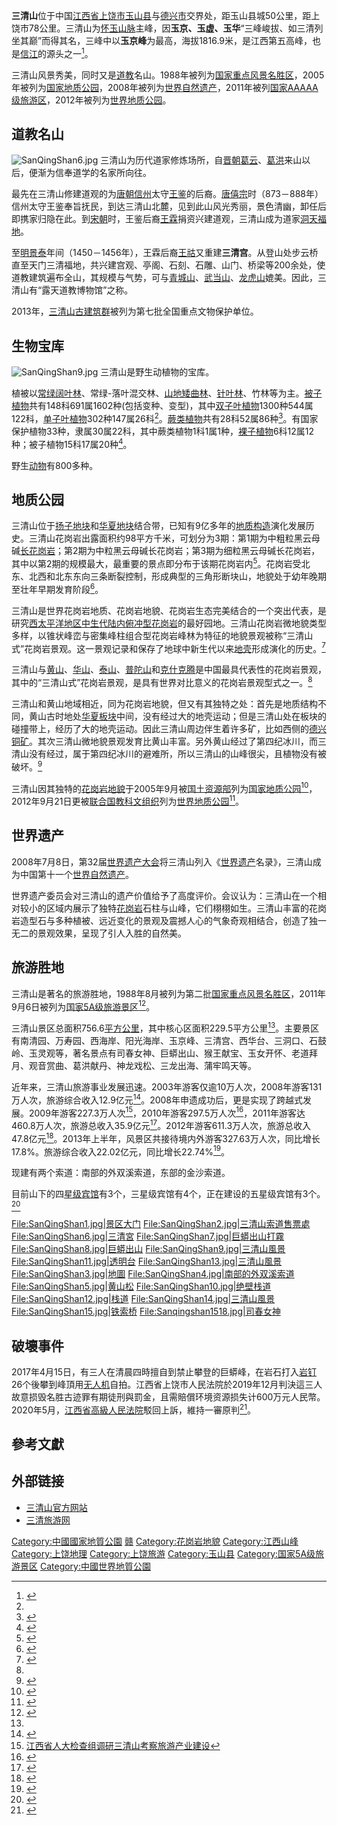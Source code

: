 {{coord|28|54|57|N|118|03|52|E|display=title|scale:100000}}
{{世界遺產概要表
|site_img = File:Sanqingshan1522.jpg
|site_img_capt = 万笏朝天
|site_img_width = 240px
|zh_name = 三清山国家级风景名胜区
|en_name = Mount Sanqingshan National Park
|fr_name = Parc national du mont Sanqingshan
| country = {{CHN}}
| Region = 亚洲和太平洋地区
|area = 22950公顷
|criterion_n = （vii）
|rg_year = 2008
|ex_rg_year =
|iucn = ※18
|remarks = 
|org_url = http://whc.unesco.org/en/list/1292/
|map_img = 
|map_img_width = 
|locator_x = 
|locator_y =
|ID=1292|buffer_zone=16850公顷}}
'''三清山'''位于中国[[江西省|江西省]][[上饶市|上饶市]][[玉山县|玉山县]]与[[德兴市|德兴市]]交界处，距玉山县城50公里，距上饶市78公里。三清山为[[怀玉山脉|怀玉山脉]]主峰，因'''玉京、玉虚、玉华'''“三峰峻拔、如三清列坐其巅”而得其名，三峰中以'''玉京峰'''为最高，海拔1816.9米，是江西第五高峰，也是[[信江|信江]]的源头之一<ref name="被子植物">{{cite journal |author=臧敏，卞新民 |title=江西三清山被子植物调查研究 |journal=亚热带植物科学 |year=2003 |volume=32 |issue=3 |pages=38-41 |url=http://www.cqvip.com/qk/95257a/2003003/8325251.html |accessdate= |archive-date=2011-03-01 |archive-url=https://web.archive.org/web/20110301133113/http://www.cqvip.com/qk/95257a/2003003/8325251.html |dead-url=no }}</ref>。

三清山风景秀美，同时又是[[道教|道教]]名山。1988年被列为[[国家重点风景名胜区|国家重点风景名胜区]]，2005年被列为[[中国国家地质公园|国家地质公园]]，2008年被列为[[世界自然遗产|世界自然遗产]]，2011年被列[[中国国家5A级旅游景区|国家AAAAA级旅游区]]，2012年被列为[[世界地质公园|世界地质公园]]。

== 道教名山 ==
[[File:SanQingShan6.jpg|thumb]]
三清山为历代道家修炼场所，自[[晋朝|晋朝]][[葛云|葛云]]、[[葛洪|葛洪]]来山以后，便渐为信奉道学的名家所向往。

最先在三清山修建道观的为[[唐朝|唐朝]][[信州_(唐朝行政区划)|信州]]太守[[王鉴|王鉴]]的后裔。[[唐僖宗|唐僖宗]]时（873－888年）信州太守王鉴奉旨抚民，到达三清山北麓，见到此山风光秀丽，景色清幽，卸任后即携家归隐在此。到[[宋朝|宋朝]]时，王鉴后裔[[王霖|王霖]]捐资兴建道观，三清山成为道家[[洞天福地|洞天福地]]。

至[[明|明]][[景泰|景泰]]年间（1450－1456年），王霖后裔[[王祜|王祜]]又重建'''三清宫'''。从登山处步云桥直至天门三清福地，共兴建宫观、亭阁、石刻、石雕、山门、桥梁等200余处，使道教建筑遍布全山，其规模与气势，可与[[青城山|青城山]]、[[武当山|武当山]]、[[龙虎山|龙虎山]]媲美。因此，三清山有“露天道教博物馆”之称。 

2013年，[[三清山古建筑群|三清山古建筑群]]被列为第七批全国重点文物保护单位。

== 生物宝库 ==
[[File:SanQingShan9.jpg|thumb]]
三清山是野生动植物的宝库。

植被以[[常绿阔叶林|常绿阔叶林]]、常绿-落叶混交林、[[山地矮曲林|山地矮曲林]]、[[针叶林|针叶林]]、竹林等为主。[[被子植物|被子植物]]共有148科691属1602种(包括变种、变型)，其中[[双子叶植物|双子叶植物]]1300种544属122科，[[单子叶植物|单子叶植物]]302种147属26科<ref name="被子植物"/>。[[蕨类植物|蕨类植物]]共有28科52属86种<ref name="徐声修">{{cite journal |author=徐声修，郭惠红 |title=赣东北三清山风景名胜区的蕨类植物 |journal=南昌大学学报：理科版 |year=1996 |volume=20 |issue=3 |pages=257-262 |url=http://www.cqvip.com/qk/90089a/1996003/2244139.html |accessdate= |archive-date=2019-02-18 |archive-url=https://web.archive.org/web/20190218225728/http://www.cqvip.com/qk/90089a/1996003/2244139.html |dead-url=no }}</ref>。有国家保护植物33种，隶属30属22科，其中蕨类植物1科1属1种，[[裸子植物|裸子植物]]6科12属12种；被子植物15科17属20种<ref name="珍稀濒危植物">{{cite journal |author=臧敏，卞新民 |title=江西三清山珍稀濒危植物考察研究 |journal=武汉植物学研究 |year=2003 |volume=21 |issue=6 |pages=515-520 |url=http://www.cqvip.com/qk/90207x/2003006/8937291.html |accessdate= |archive-date=2011-03-01 |archive-url=https://web.archive.org/web/20110301123107/http://www.cqvip.com/qk/90207x/2003006/8937291.html |dead-url=no }}</ref>。

野生[[动物|动物]]有800多种。

== 地质公园 ==
三清山位于[[扬子地块|扬子地块]]和[[华夏地块|华夏地块]]结合带，已知有9亿多年的[[地质构造|地质构造]]演化发展历史。三清山花岗岩出露面积约98平方千米，可划分为3期：第1期为中粗粒黑云母碱[[长花岗岩|长花岗岩]]；第2期为中粒黑云母碱长花岗岩；第3期为细粒黑云母碱长花岗岩，其中以第2期的规模最大，最重要的景点即分布于该期花岗岩内<ref name="张招崇">{{cite journal |author=张招崇，简平，魏罕蓉 |title=江西三清山国家地质公园花岗岩SHRIMP年龄、地质-地球化学特征和岩石成因类型 |journal=地质论评 |year=2007 |volume=53 |issue=B08 |pages=28-40 |url=http://www.cqvip.com/qk/91067x/2007b08/25692007.html |accessdate= |archive-date=2019-02-18 |archive-url=https://web.archive.org/web/20190218225729/http://www.cqvip.com/qk/91067x/2007b08/25692007.html |dead-url=no }}</ref>。花岗岩受北东、北西和北东东向三条断裂控制，形成典型的三角形断块山，地貌处于幼年晚期至壮年早期发育阶段<ref name="刘细元">{{cite journal |author=刘细元，马振兴，尹国胜等 |title=江西三清山花岗岩峰林地质公园特征及评价 |journal=资源调查与环境 |year=2005 |volume=26 |issue=4 |pages=297-304 |url=http://www.cqvip.com/qk/95903b/2005004/20751759.html |accessdate= |archive-date=2019-02-18 |archive-url=https://web.archive.org/web/20190218225729/http://www.cqvip.com/qk/95903b/2005004/20751759.html |dead-url=no }}</ref>。

三清山是世界花岗岩地质、花岗岩地貌、花岗岩生态完美结合的一个突出代表，是研究[[西太平洋地区|西太平洋地区]][[中生代|中生代]][[陆内俯冲型花岗岩|陆内俯冲型花岗岩]]的最好园地。三清山花岗岩微地貌类型多样，以锥状峰峦与密集峰柱组合型花岗岩峰林为特征的地貌景观被称“三清山式”花岗岩景观。这一景观记录和保存了地球中新生代以来[[地壳|地壳]]形成演化的历史。<ref name="尹国胜">{{cite journal |author=尹国胜，杨明桂，马振业等 |title=“三清山式”花岗岩地质特征与地貌景观研究 |journal=地质论评 |year=2007 |volume=53 |issue=B08 |pages=56-74 |url=http://www.cqvip.com/qk/91067x/2007b08/25692009.html |accessdate= |archive-date=2019-02-18 |archive-url=https://web.archive.org/web/20190218225728/http://www.cqvip.com/qk/91067x/2007b08/25692009.html |dead-url=no }}</ref>

三清山与[[黄山|黄山]]、[[华山|华山]]、[[泰山|泰山]]、[[普陀山|普陀山]]和[[克什克腾|克什克腾]]是中国最具代表性的花岗岩景观，其中的“三清山式”花岗岩景观，是具有世界对比意义的花岗岩景观型式之一。<ref name="尹国胜"/>

三清山和黄山地域相近，同为花岗岩地貌，但又有其独特之处：首先是地质结构不同，黄山古时地处[[华夏板块|华夏板块]]中间，没有经过大的地壳运动；但是三清山处在板块的碰撞带上，经历了大的地壳运动。因此三清山周边伴生着许多矿，比如西侧的[[德兴铜矿|德兴铜矿]]。其次三清山微地貌景观发育比黄山丰富。另外黄山经过了第四纪冰川，而三清山没有经过，属于第四纪冰川的避难所，所以三清山的山峰很尖，且植物没有被破坏。<ref name="sqs373">{{Cite web |url=http://www.sqs373.com/article/1648.html |title=风景区党委书记刘书宗畅谈三清山未来发展 |accessdate=2010-10-05 |archive-date=2010-05-07 |archive-url=https://web.archive.org/web/20100507033349/http://www.sqs373.com/article/1648.html |dead-url=no }}</ref>

三清山因其独特的[[花岗岩地貌|花岗岩地貌]]于2005年9月被[[国土资源部|国土资源部]]列为[[中国国家地质公园|国家地质公园]]<ref>{{cite web |title=三清山国家地质公园正式揭牌开园 |author=沈洋 |url=http://news.xinhuanet.com/fortune//2007-03/04/content_5799467.htm |publisher=新华网 }}</ref>，2012年9月21日更被[[联合国教科文组织|联合国教科文组织]]列为[[世界地质公园|世界地质公园]]<ref>{{cite web|title=三清山成功申报世界地质公园|author=|url=http://unn.people.com.cn/n/2012/0921/c14748-19073788.html|publisher=人民网|deadurl=yes|archiveurl=https://archive.is/20130101114017/http://unn.people.com.cn/n/2012/0921/c14748-19073788.html|archivedate=2013-01-01|accessdate=2012-09-21}}</ref>。

== 世界遗产 == 
2008年7月8日，第32届[[世界遗产大会|世界遗产大会]]将三清山列入《[[世界遗产|世界遗产]]名录》，三清山成为中国第十一个[[世界自然遗产|世界自然遗产]]。

世界遗产委员会对三清山的遗产价值给予了高度评价。会议认为：三清山在一个相对较小的区域内展示了独特[[花岗岩|花岗岩]]石柱与山峰，它们栩栩如生。三清山丰富的花岗岩造型石与多种植被、远近变化的景观及震撼人心的气象奇观相结合，创造了独一无二的景观效果，呈现了引人入胜的自然美。

{{wide image|Sanqingshan_6079.jpg|700px|独特的[[花岗岩|花岗岩]]地貌使三清山列入世界自然遗产（远处为三清山主峰）}}

== 旅游胜地 == 
三清山是著名的旅游胜地，1988年8月被列为第二批[[国家重点风景名胜区|国家重点风景名胜区]]，2011年9月6日被列为[[国家5A级旅游景区|国家5A级旅游景区]]<ref>{{cite web |title=江西三清山荣膺国家5A级旅游景区 |author= |url=http://news.jxcn.cn/525/2011-9-7/30053@964244.htm |publisher=中国江西网 |deadurl=yes |archiveurl=https://web.archive.org/web/20120502071246/http://news.jxcn.cn/525/2011-9-7/30053%40964244.htm |archivedate=2012-05-02 |accessdate=2012-09-21 }}</ref>。

三清山景区总面积756.6[[平方公里|平方公里]]，其中核心区面积229.5平方公里<ref name="sqs373"/>。主要景区有南清园、万寿园、西海岸、阳光海岸、玉京峰、三清宫、西华台、三洞口、石鼓岭、玉灵观等，著名景点有司春女神、巨蟒出山、猴王献宝、玉女开怀、老道拜月、观音赏曲、葛洪献丹、神龙戏松、三龙出海、蒲牢鸣天等。

近年来，三清山旅游事业发展迅速。2003年游客仅逾10万人次，2008年游客131万人次，旅游综合收入12.9亿元<ref>{{Cite web |url=http://srzc.com/news/ksr/0941714918.html |title=三清山08年旅游门票收入过亿 综合收入12.9亿 |accessdate=2010-10-05 |archive-date=2009-06-03 |archive-url=https://web.archive.org/web/20090603004948/http://www.srzc.com/news/ksr/0941714918.html |dead-url=yes }}</ref>。2008年申遗成功后，更是实现了跨越式发展。2009年游客227.3万人次<ref>[http://www.jxcn.cn/1669/2010-7-16/30132@730245.htm 江西省人大检查组调研三清山考察旅游产业建设]{{Dead link|date=2019年12月 |bot=InternetArchiveBot |fix-attempted=yes }}</ref>，2010年游客297.5万人次<ref>{{cite web|title=三清山加速推进旅游产业转型升级|publisher=上饶之窗|url=http://www.srzc.com/news/lvyou/lvyouzixun/2011/0125/89093.html}}{{dead link|date=2018年5月 |bot=InternetArchiveBot |fix-attempted=yes }}</ref>，2011年游客达460.8万人次，旅游总收入35.9亿元<ref>{{cite web |title=三清山游客总量等增幅居全省各景区前列 |author=张钦 |url=http://www.srzc.com/news/srxw/shizhengjingji/2012/0109/173102.html |publisher=上饶之窗 }}{{Dead link|date=2018年10月 |bot=InternetArchiveBot |fix-attempted=yes }}</ref>。2012年游客611.3万人次，旅游总收入47.8亿元<ref>{{cite web |title=江西三清山探路旅游全产业链经济 |author= |url=http://city.sina.com.cn/j/2013-05-30/11487893.html |publisher=新浪网 |access-date=2013-07-01 |archive-url=https://web.archive.org/web/20160304192438/http://city.sina.com.cn/j/2013-05-30/11487893.html |archive-date=2016-03-04 |dead-url=yes }}</ref>。2013年上半年，风景区共接待境内外游客327.63万人次，同比增长17.8%。旅游综合收入22.02亿元，同比增长22.74%<ref>{{cite web|title=重走“申遗”路 三清山庆祝成功“申遗"五周年|publisher=三清旅游网|url=http://www.sanqing.com/overview/news/2601/|deadurl=yes|archiveurl=https://archive.is/20130801132116/http://www.sanqing.com/overview/news/2601/|archivedate=2013-08-01|accessdate=2013-08-01}}</ref>。

现建有两个索道：南部的外双溪索道，东部的金沙索道。

目前山下的四[[星级|星级]][[宾馆|宾馆]]有3个，三星级宾馆有4个，正在建设的五星级宾馆有3个。<ref>{{Cite web |url=http://www.china.com.cn/travel/txt/2010-04/14/content_19813609.htm |title=三清山管委会谢华杰：三清山旅游一路飘红 |accessdate=2010-10-05 |archive-date=2013-02-22 |archive-url=https://web.archive.org/web/20130222013451/http://www.china.com.cn/travel/txt/2010-04/14/content_19813609.htm |dead-url=no }}</ref>

{{Gallery
|title=
|footer=
|width=240
|height=
|lines=1
|File:Sanqing Shan 2013.06.15 14-26-38.jpg|玉京峰
|File:Sanqing Shan 2013.06.15 10-47-24.jpg|西海岸
|File:Sanqing Shan 2013.06.15 11-55-39.jpg|猴王献宝
}}
<gallery>
File:SanQingShan1.jpg|景区大门
File:SanQingShan2.jpg|三清山索道售票處
File:SanQingShan6.jpg|三清宮
File:SanQingShan7.jpg|巨蟒出山打霧
File:SanQingShan8.jpg|巨蟒出山
File:SanQingShan9.jpg|三清山風景
File:SanQingShan11.jpg|透明台
File:SanQingShan13.jpg|三清山風景
File:SanQingShan3.jpg|地圖
File:SanQingShan4.jpg|南部的外双溪索道
File:SanQingShan5.jpg|[[黄山松|黄山松]]
File:SanQingShan10.jpg|绝壁栈道
File:SanQingShan12.jpg|栈道
File:SanQingShan14.jpg|三清山風景
File:SanQingShan15.jpg|铁索桥
File:Sanqingshan1518.jpg|司春女神
</gallery>

==破壞事件==
2017年4月15日，有三人在清晨四時擅自到禁止攀登的巨蟒峰，在岩石打入[[岩钉|岩钉]]26个後攀到峰頂用[[无人机|无人机]]自拍。江西省上饶市人民法院於2019年12月判決這三人故意损毁名胜古迹罪有期徒刑與罰金，且需賠償环境资源损失计600万元人民幣。2020年5月，[[江西省高級人民法院|江西省高級人民法院]]駁回上訴，維持一審原判<ref>{{cite news |url=http://www.chinanews.com/fz/shipin/cns/2020/05-19/news856744.shtml |title=世界遗产江西三清山“巨蟒峰”损毁案二审维持原判 |publisher=中新網 |date=2020-05-20 |accessdate=2020-05-20 |archive-date=2020-05-20 |archive-url=https://web.archive.org/web/20200520002538/http://www.chinanews.com/fz/shipin/cns/2020/05-19/news856744.shtml |dead-url=no }}</ref>。

==參考文獻==
{{reflist|2}}

== 外部链接 ==
{{Sisterlinks|author=yes|d=Q873358}}
 {{Commons category|Mount Sanqing|分類:三清山}}
* [http://www.sqs.gov.cn/ 三清山官方网站]{{Wayback|url=http://www.sqs.gov.cn/ |date=20060202123318 }}
* [https://web.archive.org/web/20060127194101/http://www.sanqing.com/ 三清旅游网]

{{国家5A旅游景区}}
{{中国国家地质公园}}
{{中華人民共和國的世界遺產}}
{{Jiangxi topics}}
{{Authority control}}
{{DEFAULTSORT:S}}
[[Category:中國國家地質公園|Category:中國國家地質公園]]
[[Category:中国世界遗产|赣]]
[[Category:花岗岩地貌|Category:花岗岩地貌]]
[[Category:江西山峰|Category:江西山峰]]
[[Category:上饶地理|Category:上饶地理]]
[[Category:上饶旅游|Category:上饶旅游]]
[[Category:玉山县|Category:玉山县]]
[[Category:国家5A级旅游景区|Category:国家5A级旅游景区]]
[[Category:中國世界地質公園|Category:中國世界地質公園]]